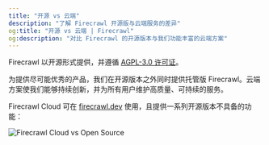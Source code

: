 ```yaml
---
title: "开源 vs 云端"
description: "了解 Firecrawl 开源版与云端服务的差异"
og:title: "开源 vs 云端 | Firecrawl"
og:description: "对比 Firecrawl 的开源版本与我们功能丰富的云端方案"
---
```


Firecrawl 以开源形式提供，并遵循 [AGPL-3.0 许可证](https://github.com/mendableai/firecrawl/blob/main/LICENSE)。

为提供尽可能优秀的产品，我们在开源版本之外同时提供托管版 Firecrawl。云端方案使我们能够持续创新，并为所有用户维护高质量、可持续的服务。

Firecrawl Cloud 可在 [firecrawl.dev](https://firecrawl.dev) 使用，且提供一系列开源版本不具备的功能：

![Firecrawl Cloud vs Open Source](/images/open-source-cloud.png)